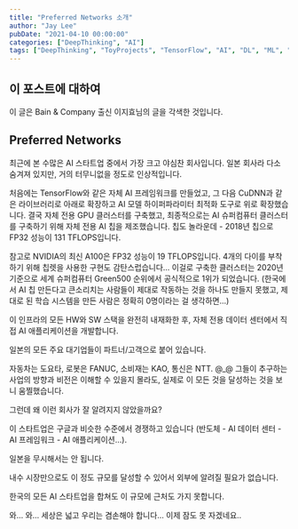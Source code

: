 ```yaml
---
title: "Preferred Networks 소개"
author: "Jay Lee"
pubDate: "2021-04-10 00:00:00"
categories: ["DeepThinking", "AI"]
tags: ["DeepThinking", "ToyProjects", "TensorFlow", "AI", "DL", "ML", "Preferred Networks", "GithubPage", "Retrospect", "AdaptiveAUTOSAR", "AUTOSAR", "ClassicAUTOSAR", "ECU", "CPU", "GPU", "OTA"]
---
```


## 이 포스트에 대하여

이 글은 Bain & Company 출신 이지효님의 글을 각색한 것입니다.

## Preferred Networks

최근에 본 수많은 AI 스타트업 중에서 가장 크고 야심찬 회사입니다. 일본 회사라 다소 숨겨져 있지만, 거의 터무니없을 정도로 인상적입니다.

처음에는 TensorFlow와 같은 자체 AI 프레임워크를 만들었고, 그 다음 CuDNN과 같은 라이브러리로 아래로 확장하고 AI 모델 하이퍼파라미터 최적화 도구로 위로 확장했습니다. 결국 자체 전용 GPU 클러스터를 구축했고, 최종적으로는 AI 슈퍼컴퓨터 클러스터를 구축하기 위해 자체 전용 AI 칩을 제조했습니다. 칩도 놀라운데 - 2018년 칩으로 FP32 성능이 131 TFLOPS입니다.

참고로 NVIDIA의 최신 A100은 FP32 성능이 19 TFLOPS입니다. 4개의 다이를 부착하기 위해 칩렛을 사용한 구현도 감탄스럽습니다... 이걸로 구축한 클러스터는 2020년 기준으로 세계 슈퍼컴퓨터 Green500 순위에서 공식적으로 1위가 되었습니다. (한국에서 AI 칩 만든다고 큰소리치는 사람들이 제대로 작동하는 것을 하나도 만들지 못했고, 제대로 된 학습 시스템을 만든 사람은 정확히 0명이라는 걸 생각하면...)

이 인프라의 모든 HW와 SW 스택을 완전히 내재화한 후, 자체 전용 데이터 센터에서 직접 AI 애플리케이션을 개발합니다.

일본의 모든 주요 대기업들이 파트너/고객으로 붙어 있습니다.

자동차는 도요타, 로봇은 FANUC, 소비재는 KAO, 통신은 NTT. @_@ 그들이 추구하는 사업의 방향과 비전은 이해할 수 있을지 몰라도, 실제로 이 모든 것을 달성하는 것을 보니 움찔했습니다.

그런데 왜 이런 회사가 잘 알려지지 않았을까요?

이 스타트업은 구글과 비슷한 수준에서 경쟁하고 있습니다 (반도체 - AI 데이터 센터 - AI 프레임워크 - AI 애플리케이션...).

일본을 무시해서는 안 됩니다.

내수 시장만으로도 이 정도 규모를 달성할 수 있어서 외부에 알려질 필요가 없습니다.

한국의 모든 AI 스타트업을 합쳐도 이 규모에 근처도 가지 못합니다.

와... 와... 세상은 넓고 우리는 겸손해야 합니다... 이제 잠도 못 자겠네요..